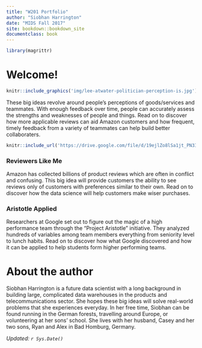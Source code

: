 ```yaml
---
title: "W201 Portfolio"
author: "Siobhan Harrington"
date: "MIDS Fall 2017"
site: bookdown::bookdown_site
documentclass: book
---
```


<!-- This won't be displayed but it will initialize your R session. Add any R libraries you need here. -->
```r
library(magrittr)
```


# Welcome!{-}

<!-- You can include images saved within your repo... -->
```r
knitr::include_graphics('img/lee-atwater-politician-perception-is.jpg')
```

These big ideas revolve around people's perceptions of goods/services and teammates.  With enough feedback over time, people can accurately assess the strengths and weaknesses of people and things.  Read on to discover how more applicable reviews can aid Amazon customers and how frequent, timely feedback from a variety of teammates can help build better collaboraters.


<!-- Below this line is just examples of how you can embed video from Google Drive. First you have to enable sharing, then just get the object ID which is that long string between d/ and /preview and will also be appended to any sharing link you generate for your video. -->
<p>
```r
knitr::include_url('https://drive.google.com/file/d/19ejlZo8lSa1jt_PN3Iauj_r7SYN05W4E/preview')
```

### Reviewers Like Me{-}

Amazon has collected billions of product reviews which are often in conflict and confusing.  This big idea will provide customers the ability to see reviews only of customers with preferences similar to their own.  Read on to discover how the data science will help customers make wiser purchases.

### Aristotle Applied{-}

Researchers at Google set out to figure out the magic of a high performance team through the "Project Aristotle" initiative. They analyzed hundreds of variables among team members everything from seniority level to lunch habits.  Read on to discover how what Google discovered and how it can be applied to help students form higher performing teams.


# About the author{-}

Siobhan Harrington is a future data scientist with a long background in building large, complicated data warehouses in the products and telecommunications sector.  She hopes these big ideas will solve real-world problems that she experiences everyday.  In her free time, Siobhan can be found running in the German forests, travelling around Europe, or volunteering at her sons' school.  She lives with her husband, Casey and her two sons, Ryan and Alex in Bad Homburg, Germany.

*Updated: `r Sys.Date()`*
